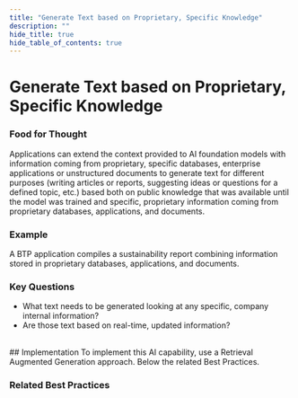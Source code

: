 ```yaml
---
title: "Generate Text based on Proprietary, Specific Knowledge"
description: ""
hide_title: true
hide_table_of_contents: true
---
```



<PageViewTracker featureName="AI_CAPABILITY_GENERATE_TEXT_BASED_ON_SPECIFIC_KNOWLEDGE" />

<div className="hero-header">
  <h1>Generate Text based on Proprietary, Specific Knowledge</h1>
</div>

### Food for Thought

Applications can extend the context provided to AI foundation models with information coming from proprietary, specific databases, enterprise applications or unstructured documents to generate text for different purposes (writing articles or reports, suggesting ideas or questions for a defined topic, etc.) based both on public knowledge that was available until the model was trained and specific, proprietary information coming from proprietary databases, applications, and documents.

### Example

A BTP application compiles a sustainability report combining information stored in proprietary databases, applications, and documents.

### Key Questions

- What text needs to be generated looking at any specific, company internal information?
- Are those text based on real-time, updated information?

<br />

<div className="section-with-background blue">
  ## Implementation
  To implement this AI capability, use a Retrieval Augmented Generation approach. Below the related Best Practices.

### Related Best Practices

<ul className="button-grid">
 <IconLinkButton href="/docs/technical-view/generative-ai/rag/" text="Retrieval Augmented Generation" />
</ul>

</div>
